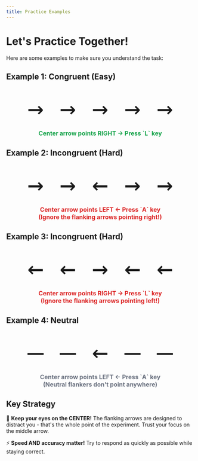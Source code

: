 ```yaml
---
title: Practice Examples
---
```


# Let's Practice Together!

Here are some examples to make sure you understand the task:

## Example 1: Congruent (Easy)

<div style="text-align: center; margin: 30px 0;">
  <div style="font-size: 72px; font-family: monospace; margin-bottom: 15px;">
    → → → → →
  </div>
  <div style="font-size: 16px; color: #16a34a; font-weight: bold;">
    Center arrow points RIGHT → Press `L` key
  </div>
</div>

## Example 2: Incongruent (Hard)

<div style="text-align: center; margin: 30px 0;">
  <div style="font-size: 72px; font-family: monospace; margin-bottom: 15px;">
    → → ← → →
  </div>
  <div style="font-size: 16px; color: #dc2626; font-weight: bold;">
    Center arrow points LEFT ← Press `A` key<br>
    (Ignore the flanking arrows pointing right!)
  </div>
</div>

## Example 3: Incongruent (Hard)
<div style="text-align: center; margin: 30px 0;">
  <div style="font-size: 72px; font-family: monospace; margin-bottom: 15px;">
    ← ← → ← ←
  </div>
  <div style="font-size: 16px; color: #dc2626; font-weight: bold;">
    Center arrow points RIGHT → Press `L` key<br>
    (Ignore the flanking arrows pointing left!)
  </div>
</div>

## Example 4: Neutral
<div style="text-align: center; margin: 30px 0;">
  <div style="font-size: 72px; font-family: monospace; margin-bottom: 15px;">
    — — ← — —
  </div>
  <div style="font-size: 16px; color: #6b7280; font-weight: bold;">
    Center arrow points LEFT ← Press `A` key<br>
    (Neutral flankers don't point anywhere)
  </div>
</div>

## Key Strategy

🎨 **Keep your eyes on the CENTER!** The flanking arrows are designed to distract you - that's the whole point of the experiment. Trust your focus on the middle arrow.

⚡ **Speed AND accuracy matter!** Try to respond as quickly as possible while staying correct.
